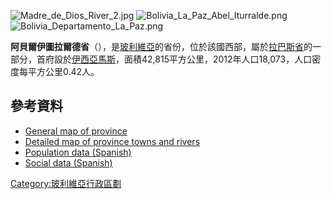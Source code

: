 [[Image:Madre_de_Dios_River_2.jpg|right]]
[[Image:Bolivia_La_Paz_Abel_Iturralde.png|right]]
[[Image:Bolivia_Departamento_La_Paz.png|right]]

'''阿貝爾伊圖拉爾德省'''（{{lang-es|Provincia de Abel Iturralde}}），是[[玻利維亞|玻利維亞]]的省份，位於該國西部，屬於[[拉巴斯省_(玻利維亞)|拉巴斯省]]的一部分，首府設於[[伊西亞馬斯|伊西亞馬斯]]，面積42,815平方公里，2012年人口18,073，人口密度每平方公里0.42人。

==參考資料==
*[https://web.archive.org/web/20081007150157/http://www.aguabolivia.org/situacionaguaX/Riego/mapas/lapaz/t_iturralde.htm General map of province]
*[https://web.archive.org/web/20081008132322/http://www.aguabolivia.org/situacionaguaX/Riego/mapas/lapaz/iturralde.htm Detailed map of province towns and rivers]
*[https://web.archive.org/web/20081010173558/http://www.ine.gov.bo/default.aspx Population data (Spanish)]
*[https://web.archive.org/web/20081009065850/http://www.ine.gov.bo/html/dfid/index.htm Social data (Spanish)]

{{coord|13|10|S|68|00|W|type:adm2nd_region:BO|display=title}} 

{{Bolivia-geo-stub}}
{{玻利維亞省份}}

[[Category:玻利維亞行政區劃|Category:玻利維亞行政區劃]]